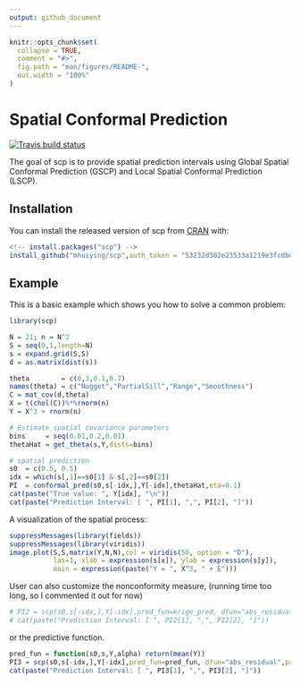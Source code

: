 ```yaml
---
output: github_document
---
```


<!-- README.md is generated from README.Rmd. Please edit that file -->

```r
knitr::opts_chunk$set(
  collapse = TRUE,
  comment = "#>",
  fig.path = "man/figures/README-",
  out.width = "100%"
)
```

# Spatial Conformal Prediction

<!-- badges: start -->
[![Travis build status](https://travis-ci.com/mhuiying/scp.svg?branch=master)](https://travis-ci.com/mhuiying/scp)
<!-- badges: end -->

The goal of scp is to provide spatial prediction intervals using Global Spatial Conformal Prediction (GSCP) and Local Spatial Conformal Prediction (LSCP).

## Installation

You can install the released version of scp from [CRAN](https://CRAN.R-project.org) with:

``` r
<!-- install.packages("scp") -->
install_github("mhuiying/scp",auth_token = "53232d302e23533a1219e3fcdbde5d22c105dfc0")
```

## Example

This is a basic example which shows you how to solve a common problem:

```r
library(scp)

N = 21; n = N^2
S = seq(0,1,length=N)
s = expand.grid(S,S)
d = as.matrix(dist(s))

theta        = c(0,3,0.1,0.7)
names(theta) = c("Nugget","PartialSill","Range","Smoothness")
C = mat_cov(d,theta)
X = t(chol(C))%*%rnorm(n)
Y = X^3 + rnorm(n)

# Estimate spatial covariance parameters
bins     = seq(0.01,0.2,0.01)
thetaHat = get_theta(s,Y,dists=bins)

# spatial prediction
s0  = c(0.5, 0.5)
idx = which(s[,1]==s0[1] & s[,2]==s0[2])
PI  = conformal_pred(s0,s[-idx,],Y[-idx],thetaHat,eta=0.1)
cat(paste("True value: ", Y[idx], "\n"))
cat(paste("Prediction Interval: [ ", PI[1], ",", PI[2], "]"))
```

A visualization of the spatial process:

```r
suppressMessages(library(fields))
suppressMessages(library(viridis))
image.plot(S,S,matrix(Y,N,N),col = viridis(50, option = "D"),
           las=1, xlab = expression(s[x]), ylab = expression(s[y]),
           main = expression(paste("Y = ", X^3, " + E")))
```

User can also customize the nonconformity measure, (running time too long, so I commented it out for now)
```r
# PI2 = scp(s0,s[-idx,],Y[-idx],pred_fun=krige_pred, dfun="abs_residual",precision=0.1)
# cat(paste("Prediction Interval: [ ", PI2[1], ",", PI2[2], "]"))
```

or the predictive function.

```r
pred_fun = function(s0,s,Y,alpha) return(mean(Y))
PI3 = scp(s0,s[-idx,],Y[-idx],pred_fun=pred_fun, dfun="abs_residual",precision=0.1)
cat(paste("Prediction Interval: [ ", PI3[1], ",", PI3[2], "]"))
```
